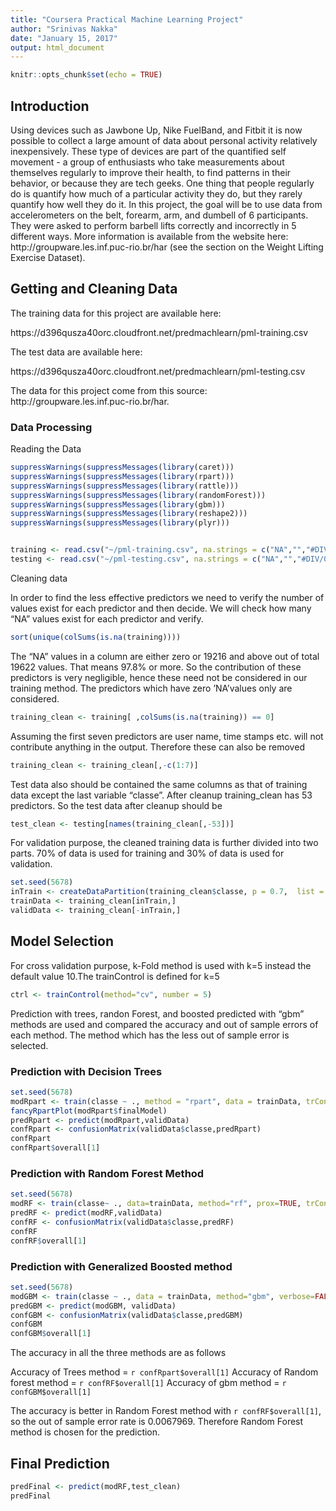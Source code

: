 ---
title: "Coursera Practical Machine Learning Project"
author: "Srinivas Nakka"
date: "January 15, 2017"
output: html_document
---

```{r setup, include=FALSE}
knitr::opts_chunk$set(echo = TRUE)
```

## Introduction

Using devices such as Jawbone Up, Nike FuelBand, and Fitbit it is now possible to collect a large amount of data about personal activity relatively inexpensively. These type of devices are part of the quantified self movement - a group of enthusiasts who take measurements about themselves regularly to improve their health, to find patterns in their behavior, or because they are tech geeks. One thing that people regularly do is quantify how much of a particular activity they do, but they rarely quantify how well they do it. In this project, the goal will be to use data from accelerometers on the belt, forearm, arm, and dumbell of 6 participants. They were asked to perform barbell lifts correctly and incorrectly in 5 different ways. More information is available from the website here: http://groupware.les.inf.puc-rio.br/har (see the section on the Weight Lifting Exercise Dataset). 


## Getting and Cleaning Data

The training data for this project are available here:

https://d396qusza40orc.cloudfront.net/predmachlearn/pml-training.csv

The test data are available here:

https://d396qusza40orc.cloudfront.net/predmachlearn/pml-testing.csv

The data for this project come from this source: http://groupware.les.inf.puc-rio.br/har. 

### Data Processing

Reading the Data

```{r echo=TRUE}

suppressWarnings(suppressMessages(library(caret)))
suppressWarnings(suppressMessages(library(rpart)))
suppressWarnings(suppressMessages(library(rattle)))
suppressWarnings(suppressMessages(library(randomForest)))
suppressWarnings(suppressMessages(library(gbm)))
suppressWarnings(suppressMessages(library(reshape2)))
suppressWarnings(suppressMessages(library(plyr)))


training <- read.csv("~/pml-training.csv", na.strings = c("NA","","#DIV/0!"))
testing <- read.csv("~/pml-testing.csv", na.strings = c("NA","","#DIV/0!"))

```

Cleaning data

In order to find the less effective predictors we need to verify the number of values exist for each predictor and then decide. We will check how many "NA" values exist for each predictor and verify.

```{r echo=TRUE}

sort(unique(colSums(is.na(training))))

```

The "NA" values in a column are either zero or 19216 and above out of total 19622 values. That means 97.8% or more. So the contribution of these predictors is very negligible, hence these need not be considered in our training method. The predictors which have zero 'NA'values only are considered.

```{r echo=TRUE}

training_clean <- training[ ,colSums(is.na(training)) == 0]

```

Assuming the first seven predictors are user name, time stamps etc. will not contribute anything in the output. Therefore these can also be removed

```{r echo=TRUE}

training_clean <- training_clean[,-c(1:7)]

```

Test data also should be contained the same columns as that of training data except the last  variable "classe". After cleanup training_clean has 53 predictors. So the test data after cleanup should be 

```{r echo=TRUE}

test_clean <- testing[names(training_clean[,-53])]

```

For validation purpose, the cleaned training data is further divided into two parts. 70% of data is used for training and 30% of data is used for validation.

```{r echo=TRUE}

set.seed(5678)
inTrain <- createDataPartition(training_clean$classe, p = 0.7,  list = FALSE)
trainData <- training_clean[inTrain,]
validData <- training_clean[-inTrain,]

```

## Model Selection

For cross validation purpose, k-Fold method is used with k=5 instead the default value 10.The trainControl is defined for k=5

```{r echo=TRUE}

ctrl <- trainControl(method="cv", number = 5)

```

Prediction with trees, randon Forest, and boosted predicted with "gbm" methods are used and compared the accuracy and out of sample errors of each method. The method which has the less out of sample error is selected.

### Prediction with Decision Trees

```{r echo=TRUE}

set.seed(5678)
modRpart <- train(classe ~ ., method = "rpart", data = trainData, trControl = ctrl)
fancyRpartPlot(modRpart$finalModel)
predRpart <- predict(modRpart,validData)
confRpart <- confusionMatrix(validData$classe,predRpart)
confRpart
confRpart$overall[1]

```

### Prediction with Random Forest Method

```{r echo=TRUE}

set.seed(5678)
modRF <- train(classe~ ., data=trainData, method="rf", prox=TRUE, trControl = ctrl)
predRF <- predict(modRF,validData)
confRF <- confusionMatrix(validData$classe,predRF)
confRF
confRF$overall[1]

```

### Prediction with Generalized Boosted method

```{r echo=TRUE}

set.seed(5678)
modGBM <- train(classe ~ ., data = trainData, method="gbm", verbose=FALSE, trControl = ctrl)
predGBM <- predict(modGBM, validData)
confGBM <- confusionMatrix(validData$classe,predGBM)
confGBM
confGBM$overall[1]

```

The accuracy in all the three methods are as follows

Accuracy of Trees method = `r confRpart$overall[1]`
Accuracy of Random forest method = `r confRF$overall[1]`
Accuracy of gbm method = `r confGBM$overall[1]`

The accuracy is better in Random Forest method with `r confRF$overall[1]`, so the out of sample error rate is 0.0067969. Therefore Random Forest method is chosen for the prediction.

## Final Prediction


```{r echo=TRUE}

predFinal <- predict(modRF,test_clean)
predFinal

```

